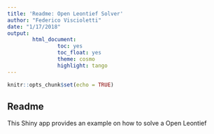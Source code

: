 ```yaml
---
title: 'Readme: Open Leontief Solver'
author: "Federico Viscioletti"
date: "1/17/2018"
output: 
        html_document:
                toc: yes
                toc_float: yes
                theme: cosmo
                highlight: tango
---
```


```r
knitr::opts_chunk$set(echo = TRUE)
```

## Readme

This Shiny app provides an example on how to solve a Open Leontief 